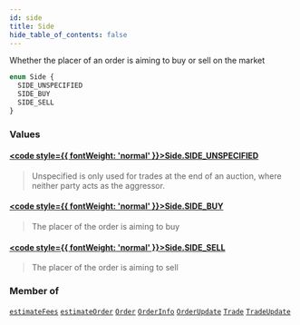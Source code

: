 ```yaml
---
id: side
title: Side
hide_table_of_contents: false
---
```








Whether the placer of an order is aiming to buy or sell on the market

```graphql
enum Side {
  SIDE_UNSPECIFIED
  SIDE_BUY
  SIDE_SELL
}
```


### Values

#### [<code style={{ fontWeight: 'normal' }}>Side.<b>SIDE_UNSPECIFIED</b></code>](#) 
> Unspecified is only used for trades at the end of an auction, where neither party acts as the aggressor.
> 

#### [<code style={{ fontWeight: 'normal' }}>Side.<b>SIDE_BUY</b></code>](#) 
> The placer of the order is aiming to buy
> 

#### [<code style={{ fontWeight: 'normal' }}>Side.<b>SIDE_SELL</b></code>](#) 
> The placer of the order is aiming to sell
> 



### Member of

[`estimateFees`](/mainnet/api/graphql/queries/estimate-fees)  <Badge class="secondary" text="query"/><Bullet />[`estimateOrder`](/mainnet/api/graphql/queries/estimate-order)  <Badge class="secondary" text="query"/><Bullet />[`Order`](/mainnet/api/graphql/objects/order)  <Badge class="secondary" text="object"/><Bullet />[`OrderInfo`](/mainnet/api/graphql/inputs/order-info)  <Badge class="secondary" text="input"/><Bullet />[`OrderUpdate`](/mainnet/api/graphql/objects/order-update)  <Badge class="secondary" text="object"/><Bullet />[`Trade`](/mainnet/api/graphql/objects/trade)  <Badge class="secondary" text="object"/><Bullet />[`TradeUpdate`](/mainnet/api/graphql/objects/trade-update)  <Badge class="secondary" text="object"/>



